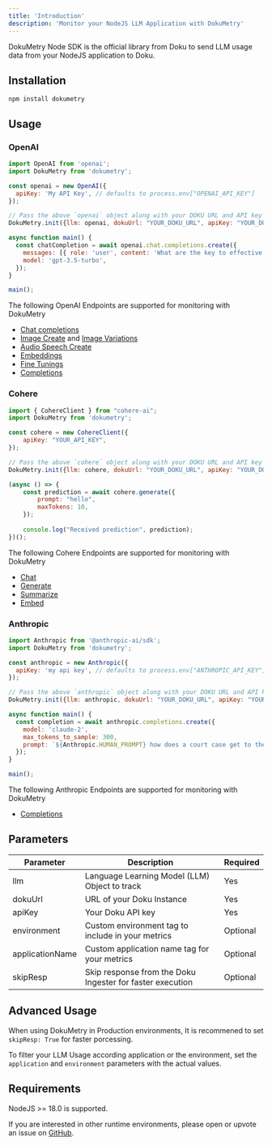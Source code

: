 ```yaml
---
title: 'Introduction'
description: 'Monitor your NodeJS LLM Application with DokuMetry'
---
```


DokuMetry Node SDK is the official library from Doku to send LLM usage data from your NodeJS application to Doku.

## Installation
``` shell shell
npm install dokumetry
```

## Usage

### OpenAI

```javascript openai.js
import OpenAI from 'openai';
import DokuMetry from 'dokumetry';

const openai = new OpenAI({
  apiKey: 'My API Key', // defaults to process.env["OPENAI_API_KEY"]
});

// Pass the above `openai` object along with your DOKU URL and API key and this will make sure that all OpenAI calls are automatically tracked.
DokuMetry.init({llm: openai, dokuUrl: "YOUR_DOKU_URL", apiKey: "YOUR_DOKU_TOKEN"})

async function main() {
  const chatCompletion = await openai.chat.completions.create({
    messages: [{ role: 'user', content: 'What are the key to effective observability?' }],
    model: 'gpt-3.5-turbo',
  });
}

main();
```

The following OpenAI Endpoints are supported for monitoring with DokuMetry

- [Chat completions](/0.0.2/dokumetry/node/examples/openai/chat)
- [Image Create](/0.0.2/dokumetry/node/examples/openai/image#create-image) and [Image Variations](/0.0.2/dokumetry/node/examples/openai/image#create-image-variation)
- [Audio Speech Create](/0.0.2/dokumetry/node/examples/openai/audio)
- [Embeddings](/0.0.2/dokumetry/node/examples/openai/embeddings)
- [Fine Tunings](/0.0.2/dokumetry/node/examples/openai/fine-tuning)
- [Completions](/0.0.2/dokumetry/node/examples/openai/chatCompletions)

### Cohere

```javascript cohere.js
import { CohereClient } from "cohere-ai";
import DokuMetry from 'dokumetry';

const cohere = new CohereClient({
    apiKey: "YOUR_API_KEY",
});

// Pass the above `cohere` object along with your DOKU URL and API key and this will make sure that all Cohere calls are automatically tracked.
DokuMetry.init({llm: cohere, dokuUrl: "YOUR_DOKU_URL", apiKey: "YOUR_DOKU_TOKEN"})

(async () => {
    const prediction = await cohere.generate({
        prompt: "hello",
        maxTokens: 10,
    });
    
    console.log("Received prediction", prediction);
})();
```

The following Cohere Endpoints are supported for monitoring with DokuMetry

- [Chat](/0.0.2/dokumetry/node/examples/cohere/chat)
- [Generate](/0.0.2/dokumetry/node/examples/cohere/generate)
- [Summarize](/0.0.2/dokumetry/node/examples/cohere/summarize)
- [Embed](/0.0.2/dokumetry/node/examples/cohere/embed)

### Anthropic

```javascript anthropic.js
import Anthropic from '@anthropic-ai/sdk';
import DokuMetry from 'dokumetry';

const anthropic = new Anthropic({
  apiKey: 'my api key', // defaults to process.env["ANTHROPIC_API_KEY"]
});

// Pass the above `anthropic` object along with your DOKU URL and API key and this will make sure that all Anthropic calls are automatically tracked.
DokuMetry.init({llm: anthropic, dokuUrl: "YOUR_DOKU_URL", apiKey: "YOUR_DOKU_TOKEN"})

async function main() {
  const completion = await anthropic.completions.create({
    model: 'claude-2',
    max_tokens_to_sample: 300,
    prompt: `${Anthropic.HUMAN_PROMPT} how does a court case get to the Supreme Court?${Anthropic.AI_PROMPT}`,
  });
}

main();
```

The following Anthropic Endpoints are supported for monitoring with DokuMetry

- [Completions](/0.0.2/dokumetry/node/examples/anthropic/anthropic-completions)

## Parameters

| Parameter         | Description                                               | Required      |
|-------------------|-----------------------------------------------------------|---------------|
| llm               | Language Learning Model (LLM) Object to track             | Yes           |
| dokuUrl           | URL of your Doku Instance                                 | Yes           |
| apiKey            | Your Doku API key                                         | Yes           |
| environment       | Custom environment tag to include in your metrics         | Optional      |
| applicationName   | Custom application name tag for your metrics              | Optional      |
| skipResp          | Skip response from the Doku Ingester for faster execution | Optional      |

## Advanced Usage
When using DokuMetry in Production environments, It is recommened to set `skipResp: True` for faster porcessing. 

To filter your LLM Usage according application or the environment, set the `application` and `environment` parameters with the actual values.


## Requirements
NodeJS >= 18.0 is supported.

If you are interested in other runtime environments, please open or upvote an issue on [GitHub](https://github.com/dokulabs/doku/issues).